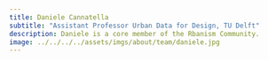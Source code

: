 ```yaml
---
title: Daniele Cannatella
subtitle: "Assistant Professor Urban Data for Design, TU Delft"
description: Daniele is a core member of the Rbanism Community.
image: ../../../../assets/imgs/about/team/daniele.jpg
---
```

